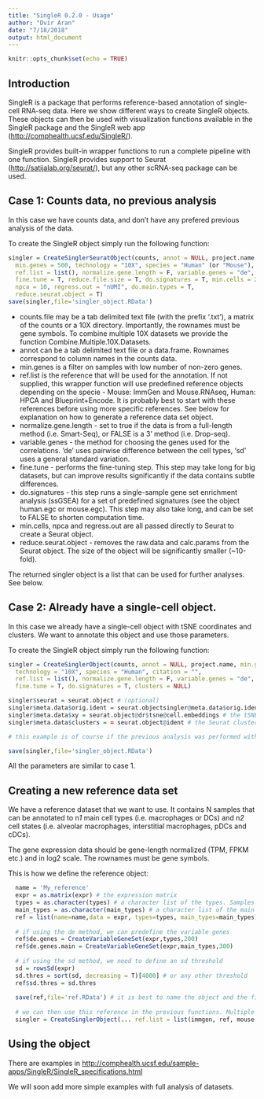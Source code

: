 ```yaml
---
title: "SingleR 0.2.0 - Usage"
author: "Dvir Aran"
date: "7/18/2018"
output: html_document
---
```


```r
knitr::opts_chunk$set(echo = TRUE)
```

## Introduction

SingleR is a package that performs reference-based annotation of single-cell RNA-seq data. Here we show different ways to create SingleR objects. These objects can then be used with visualization functions available in the SingleR package and the SingleR web app (<http://comphealth.ucsf.edu/SingleR/>). 

SingleR provides built-in wrapper functions to run a complete pipeline with one function. SingleR provides support to Seurat (<http://satijalab.org/seurat/>), but any other scRNA-seq package can be used.

## Case 1: Counts data, no previous analysis

In this case we have counts data, and don't have any prefered previous analysis of the data.

To create the SingleR object simply run the following function:

```r
singler = CreateSinglerSeuratObject(counts, annot = NULL, project.name,
  min.genes = 500, technology = "10X", species = "Human" (or "Mouse"), citation = "",
  ref.list = list(), normalize.gene.length = F, variable.genes = "de",
  fine.tune = T, reduce.file.size = T, do.signatures = T, min.cells = 2,
  npca = 10, regress.out = "nUMI", do.main.types = T,
  reduce.seurat.object = T)
save(singler,file='singler_object.RData')
```

  - counts.file may be a tab delimited text file (with the prefix '.txt'), a matrix of the counts or a 10X directory. Importantly, the rownames must be gene symbols. To combine multiple 10X datasets we provide the function Combine.Multiple.10X.Datasets.
  - annot can be a tab delimited text file or a data.frame. Rownames correspond to column names in the counts data.
  - min.genes is a filter on samples with low number of non-zero genes.
  - ref.list is the reference that will be used for the annotation. If not supplied, this wrapper function will use  predefined reference objects depending on the specie - Mouse: ImmGen and Mouse.RNAseq, Human: HPCA and Blueprint+Encode. It is probably best to start with these references before using more specific references. See below for explanation on how to generate a reference data set object.
  - normalize.gene.length - set to true if the data is from a full-length method (i.e. Smart-Seq), or FALSE is a 3' method (i.e. Drop-seq).
  - variable.genes - the method for choosing the genes used for the correlations. 'de' uses pairwise difference between the cell types, 'sd' uses a general standard variation.
  - fine.tune - performs the fine-tuning step. This step may take long for big datasets, but can improve results significantly if the data contains subtle differences.
  - do.signatures - this step runs a single-sample gene set enrichment analysis (ssGSEA) for a set of predefined signatures (see the object human.egc or mouse.egc). This step may also take long, and can be set to FALSE to shorten computation time.
  - min.cells, npca and regress.out are all passed directly to Seurat to create a Seurat object.
  - reduce.seurat.object - removes the raw.data and calc.params from the Seurat object. The size of the object will be significantly smaller (~10-fold).
  
The returned singler object is a list that can be used for further analyses. See below.
  
## Case 2: Already have a single-cell object.

In this case we already have a single-cell object with tSNE coordinates and clusters. We want to annotate this object and use those parameters.

To create the SingleR object simply run the following function:

```r
singler = CreateSinglerObject(counts, annot = NULL, project.name, min.genes = 500,
  technology = "10X", species = "Human", citation = "",
  ref.list = list(), normalize.gene.length = F, variable.genes = "de",
  fine.tune = T, do.signatures = T, clusters = NULL)

singler$seurat = seurat.object # (optional)
singler$meta.data$orig.ident = seurat.objectsingler@meta.data$orig.ident # the original identities, if not supplied in 'annot'
singler$meta.data$xy = seurat.object@dr$tsne@cell.embeddings # the tSNE coordinates
singler$meta.data$clusters = = seurat.object@ident # the Seurat clusters (if 'clusters' not provided)

# this example is of course if the previous analysis was performed with Seurat, but any other previous coordinates and clusters can be used.

save(singler,file='singler_object.RData')
```  

All the parameters are similar to case 1.

## Creating a new reference data set

We have a reference dataset that we want to use. It contains N samples that can be annotated to n*1* main cell types (i.e. macrophages or DCs) and n*2* cell states (i.e. alveolar macrophages, interstitial macrophages, pDCs and cDCs). 

The gene expression data should be gene-length normalized (TPM, FPKM etc.) and in log2 scale. The rownames must be gene symbols.

This is how we define the reference object:

```r
  name = 'My_reference'
  expr = as.matrix(expr) # the expression matrix
  types = as.character(types) # a character list of the types. Samples from the same type should have the same name.
  main_types = as.character(main_types) # a character list of the main types. 
  ref = list(name=name,data = expr, types=types, main_types=main_types)
  
  # if using the de method, we can predefine the variable genes
  ref$de.genes = CreateVariableGeneSet(expr,types,200)
  ref$de.genes.main = CreateVariableGeneSet(expr,main_types,300)
  
  # if using the sd method, we need to define an sd threshold
  sd = rowsSd(expr)
  sd.thres = sort(sd, decreasing = T)[4000] # or any other threshold
  ref$sd.thres = sd.thres
  
  save(ref,file='ref.RData') # it is best to name the object and the file with the same name.
  
  # we can then use this reference in the previous functions. Multiple references can used.
  singler = CreateSinglerObject(... ref.list = list(immgen, ref, mouse.rnaseq)
```

## Using the object

There are examples in <http://comphealth.ucsf.edu/sample-apps/SingleR/SingleR_specifications.html>

We will soon add more simple examples with full analysis of datasets.

